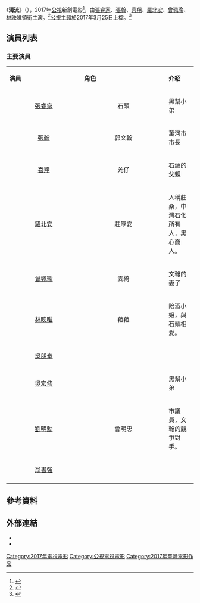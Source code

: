 {{Infobox Television
| show_name            = 濁流
| original_name        = Upstream
| image                =
| caption              = 
| show_name_2          = 
| genre                = [[電視電影|電視電影]]
| format               = 
| creator              = 
| director             = 莊絢維
| writer               = 
| creative_director    = 
| presenter            =
| starring             = {{Nowrap begin}}[[張睿家|張睿家]]、[[張翰_(台灣演員)|張翰]]、[[喜翔|喜翔]]、[[羅北安|羅北安]]、<br/>[[曾珮瑜|曾珮瑜]]、[[林映唯|林映唯]]、[[吳朋奉|吳朋奉]]{{Nowrap end}}
| judges               = 
| voices               = 
| narrated             = 
| theme_music_composer = 
| opentheme            =
| endtheme             = 
| composer             = 湯瑪斯·福多瑪
| country              = {{ROC-TW}}
| language             = [[國語|國語]]、[[閩南語|閩南語]]
| num_seasons          = <!-- or num_series -->
| num_episodes         = 
| list_episodes        = 
| slogan               = 
| executive_producer   = 
| supervising_producer = 於蓓華
| producer             = 陳斯婷
| editor               = 
| location             = {{ROC-TW}}
| cinematography       =
| camera               = 
| runtime              = 101分鐘
| company              = {{Nowrap begin}}綺影映畫有限公司{{Nowrap end}}
| distributor          = 財團法人公共電視文化事業基金會
| channel              = [[公視主頻|公視主頻]]
| picture_format       = [[1080p|1080p]]（[[高清電視|高畫質]]）
| audio_format         = [[立體聲|立體聲]]
| first_run            = {{TWN}}
| first_aired          = {{Start date|2017|03|25}}
| last_aired           = {{end date|2017|03|25}}
| preceded_by          = 
| followed_by          = 
| related              =
| website              = http://www.pts.org.tw/ptsoriginals/ep02.html
| production_website   = 
| imdb_id              = 6781706
}}
《'''濁流'''》（{{lang-en|'''''Upstream'''''}}），2017年[[公視|公視]]新創電影<ref>{{Cite web |url=http://news.pts.org.tw/article/351991 |title=公視新創電影 首推"濁流"和"最後的詩句" |accessdate=2017-03-15 |archive-date=2017-03-15 |archive-url=https://web.archive.org/web/20170315175312/http://news.pts.org.tw/article/351991 |dead-url=no }}</ref>，由[[張睿家|張睿家]]、[[張翰_(台灣演員)|張翰]]、[[喜翔|喜翔]]、[[羅北安|羅北安]]、[[曾珮瑜|曾珮瑜]]、[[林映唯|林映唯]]領銜主演。<ref>{{Cite web |url=http://magazine.chinatimes.com/fhm/20170308003137-300313 |title=張睿家 濁流中，追一位最完美的我 |accessdate=2017-03-15 |archive-date=2017-03-15 |archive-url=https://web.archive.org/web/20170315175233/http://magazine.chinatimes.com/fhm/20170308003137-300313 |dead-url=no }}</ref>[[公視主頻|公視主頻]]於2017年3月25日上檔。<ref>{{Cite web |url=http://www.appledaily.com.tw/realtimenews/article/new/20170301/1066478/ |title=不知出生地汙染嚴重　張睿家望六輕黑煙「烏雲嗎」 |accessdate=2017-03-15 |archive-date=2017-03-15 |archive-url=https://web.archive.org/web/20170315175542/http://www.appledaily.com.tw/realtimenews/article/new/20170301/1066478/ |dead-url=no }}</ref>

== 演員列表 ==
=== 主要演員 ===
{|class="wikitable" width="50%"
|- style="background:green; color:snow" align=center 
|width="8%"|'''演員''' || width="9%"|'''角色''' || width="46%"|'''介紹'''
|-
|<center>[[張睿家|張睿家]]||<center>石頭||黑幫小弟
|-
|<center>[[張翰_(台灣演員)|張翰]]||<center>郭文翰||萬河市市長
|-
|<center>[[喜翔|喜翔]]||<center>羌仔||石頭的父親
|-
|<center>[[羅北安|羅北安]]||<center>莊厚安||人稱莊桑，中灣石化所有人，黑心商人。
|-
|<center>[[曾珮瑜|曾珮瑜]]||<center>雯綺||文翰的妻子
|-
|<center>[[林映唯|林映唯]]||<center>菈菈||陪酒小姐，與石頭相愛。
|-
|<center>[[吳朋奉|吳朋奉]]||<center>||
|-
|<center>[[吳宏修|吳宏修]]||<center>||黑幫小弟
|-
|<center>[[劉明勳|劉明勳]]||<center>曾明忠||市議員，文翰的競爭對手。
|-
|<center>[[翁書強|翁書強]]||<center>||
|-
|}

==參考資料==
{{Reflist}}

== 外部連結 ==
* {{Official|http://www.pts.org.tw/ptsoriginals/ep02.html}}
* {{facebook|PTSOriginals|公視新創電影}}

{{電視節目的變遷
|電視台={{flagicon|Taiwan}} [[公視主頻|公視主頻]]
|播放檔次=週六 22:30－00:10
|節目名稱=濁流<br>（2017年3月25日）
|上一節目=[[最後的詩句|最後的詩句]]<br>（2017年3月18日）
|下一節目=－
}}

{{公視新創電影}}
[[Category:2017年電視電影|Category:2017年電視電影]]
[[Category:公視電視電影|Category:公視電視電影]]
[[Category:2017年臺灣電影作品|Category:2017年臺灣電影作品]]